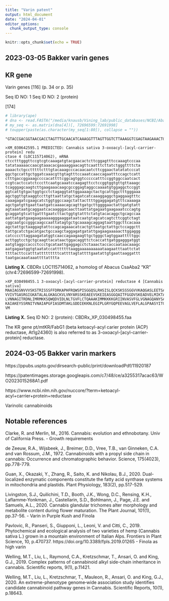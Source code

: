 ```yaml
---
title: "Varin patent"
output: html_document
date: "2024-04-01"
editor_options: 
  chunk_output_type: console
---
```


```r
knitr::opts_chunk$set(echo = TRUE)
```


## 2023-03-05 Bakker varin genes


## KR gene
Varin genes [116] (p. 34 or p. 35)

Seq ID NO: 1
Seq ID NO: 2 (protein)


[174]


```r
# library(ape)
# dna <- read.FASTA("/media/knausb/Vining_lab/public_databases/NCBI/Abacus/GCA_025232715.1/GCA_025232715.1_Csat_AbacusV2_genomic.fna")
# my_seq <- as.matrix(dna[4])[, 72696599:72691998]
# toupper(paste(as.character(my_seq[1:80]), collapse = ""))
```

```
"GTACCGACGGTAACGACCTAGTTTGCAACATCAAAGGTTTAGTTGGTCTTAAAGGTCGAGTAAGAAACTGGCCTTTCGGG"
```




```
>XM_030642595.1 PREDICTED: Cannabis sativa 3-oxoacyl-[acyl-carrier-protein] redu
ctase 4 (LOC115714062), mRNA
ctcctttgggttccgtcgtcaaagatgtacgaacactcttcggagtttccaaagtcccaa
tatataaaaaccaacgtaaacacgaaaaggaacagttcaatttcttatctgggttttcta
aaaactctgcctttttctttgtacaaagcccacaacaatcttcggaactatatatcccat
ggctgccattgctggatcaaacgttgtagtttccaaatcaaccagaatttccagctcatt
ctttgaccggaaagccccacattttcggcagtggtcccccatttccggtggccaatcact
ccgtcactccatctcccttcaatgcaaatccaagagttcctccggtggtgttgttaaagc
tcagggagcaagtcttgaagaaacaagcgccggagtaggccaaaatgtggaggctccggt
ggtcattgtgactggtgcctctagaggtattggaaaagctactgcattggctttgggaaa
agctggttgtaaggtccttgttaattatgctagatcatcaaaggaggctgaggaagtttc
caaagagatcgaagcatctggtggccaagctattacttttggaggagatgtttcaaaaga
agctgatgttgaattaatgatcaaaacagcagttgatgcttggggaactattgatgtatt
agtaaataatgcaggaatcacaagggacaacttaattatgagaatgaagaaatcccagtg
gcaggatgtcattgatttgaatcttactggtgtatttctatgtacacaggctgcagccaa
aattatgatgaagaagaaaaagggaaggataatcaatgtagcatcagtcttcggtctagt
cggcaatgccgggcaagccaattatagtgctgcaaaagcaggagtaattggcttcacaaa
agctattgctaaggagtattccagcagaaacatcactgttaatgctattgctccaggctt
tattgcatctgacatgactgccaagctaggagatgatattgagaagaaaaacttggaggg
catccccttaggaagatatggtcaaccagaagaagttgctgggctagtggaatttttggc
acttggtcctgctgcaagttacataactggacaggttctcaccattgatggagggatggt
aatgtaggccaccctccctgcataattgaggagcctctaaactaccaccaataacaaagc
aatgagaatggtgtaatatccatttttttaaggaaaaaaaaaataagaatttaattctat
ttttacttccatttatttttttttcattttagtattttgaatattgtgaattaaggattt
taatgacaaataaattttatttta
```
**Listing X.** CBDRx LOC115714062, a homolog of Abacus CsaAba2 "KR" (chr4:72696599-72691998).



```
>XP_030498455.1 3-oxoacyl-[acyl-carrier-protein] reductase 4 [Cannabis sativa]
MAAIAGSNVVVSKSTRISSSFFDRKAPHFRQWSPISGGQSLRHSISLQCKSKSSSGGVVKAQGASLEETSAGVGQNVEAP
VVIVTGASRGIGKATALALGKAGCKVLVNYARSSKEAEEVSKEIEASGGQAITFGGDVSKEADVELMIKTAVDAWGTIDV
LVNNAGITRDNLIMRMKKSQWQDVIDLNLTGVFLCTQAAAKIMMKKKKGRIINVASVFGLVGNAGQANYSAAKAGVIGFT
KAIAKEYSSRNITVNAIAPGFIASDMTAKLGDDIEKKNLEGIPLGRYGQPEEVAGLVEFLALGPAASYITGQVLTIDGGM
VM
```
**Listing X.** Seq ID NO: 2 (protein): CBDRx_XP_030498455.faa


The KR gene pt/mtKR/FabG1 (beta ketoacyl-acyl carier protein (ACP) reductase, At1g24360) is also referred to as 3-oxoacyl-[acyl-carrier-protein] reductase.







## 2024-03-05 Bakker varin markers

https://ppubs.uspto.gov/dirsearch-public/print/downloadPdf/11920187

https://patentimages.storage.googleapis.com/c7/48/ce/a3255317acac63/WO2023015268A1.pdf

https://www.ncbi.nlm.nih.gov/nuccore/?term=ketoacyl-acyl+carrier+protein+reductase



Varinolic cannabinoids



## Notable references

Clarke, R. and Merlin, M., 2016. Cannabis: evolution and ethnobotany. Univ of California Press.
- Growth requirements


de Zeeuw, R.A., Wijsbeek, J., Breimer, D.D., Vree, T.B., van Ginneken, C.A. and van Rossum, J.M., 1972. Cannabinoids with a propyl side chain in cannabis: Occurrence and chromatographic behavior. Science, 175(4023), pp.778-779.


Guan, X., Okazaki, Y., Zhang, R., Saito, K. and Nikolau, B.J., 2020. Dual-localized enzymatic components constitute the fatty acid synthase systems in mitochondria and plastids. Plant Physiology, 183(2), pp.517-529.


Livingston, S.J., Quilichini, T.D., Booth, J.K., Wong, D.C., Rensing, K.H., Laflamme‐Yonkman, J., Castellarin, S.D., Bohlmann, J., Page, J.E. and Samuels, A.L., 2020. Cannabis glandular trichomes alter morphology and metabolite content during flower maturation. The Plant Journal, 101(1), pp.37-56.
- Varin in Purple Kush and Finola



Pavlovic, R., Panseri, S., Giupponi, L., Leoni, V. and Citti, C., 2019. Phytochemical and ecological analysis of two varieties of hemp (Cannabis sativa L.) grown in a mountain environment of Italian Alps. Frontiers in Plant Science, 10, p.470737.
https://doi.org/10.3389/fpls.2019.01265 
- Finola as high varin


Welling, M.T., Liu, L., Raymond, C.A., Kretzschmar, T., Ansari, O. and King, G.J., 2019. Complex patterns of cannabinoid alkyl side-chain inheritance in cannabis. Scientific reports, 9(1), p.11421.

Welling, M.T., Liu, L., Kretzschmar, T., Mauleon, R., Ansari, O. and King, G.J., 2020. An extreme-phenotype genome‐wide association study identifies candidate cannabinoid pathway genes in Cannabis. Scientific Reports, 10(1), p.18643.








